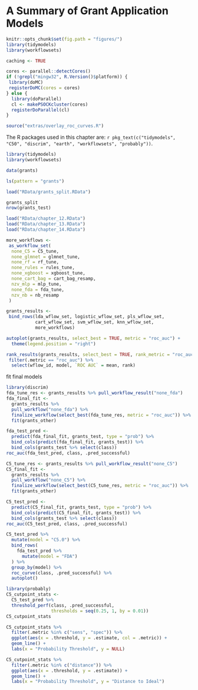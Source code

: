 # A Summary of Grant Application Models

```r
knitr::opts_chunk$set(fig.path = "figures/")
library(tidymodels)
library(workflowsets)

caching <- TRUE

cores <- parallel::detectCores()
if (!grepl("mingw32", R.Version()$platform)) {
 library(doMC)
 registerDoMC(cores = cores)
} else {
  library(doParallel)
  cl <- makePSOCKcluster(cores)
  registerDoParallel(cl)
}

source("extras/overlay_roc_curves.R")
```


The R packages used in this chapter are: `r pkg_text(c("tidymodels", "C50", "discrim", "earth",
"workflowsets", "probably"))`. 



```r
library(tidymodels)
library(workflowsets)

data(grants)

ls(pattern = "grants")

load("RData/grants_split.RData")

grants_split
nrow(grants_test)
```


```r
load("RData/chapter_12.RData")
load("RData/chapter_13.RData")
load("RData/chapter_14.RData")
```


```r
more_workflows <-
 as_workflow_set(
  none_C5 = C5_tune,
  none_glmnet = glmnet_tune,
  none_rf = rf_tune,
  none_rules = rules_tune,
  none_xgboost = xgboost_tune,
  none_cart_bag = cart_bag_resamp,
  nzv_mlp = mlp_tune,
  none_fda = fda_tune,
  nzv_nb = nb_resamp
 )

grants_results <- 
 bind_rows(lda_wflow_set, logistic_wflow_set, pls_wflow_set,
           cart_wflow_set, svm_wflow_set, knn_wflow_set, 
           more_workflows)
```


```r
autoplot(grants_results, select_best = TRUE, metric = "roc_auc") +
  theme(legend.position = "right")
```

```r
rank_results(grants_results, select_best = TRUE, rank_metric = "roc_auc") %>% 
 filter(.metric == "roc_auc") %>% 
  select(wflow_id, model, `ROC AUC` = mean, rank)
```


fit final models

```r
library(discrim)
fda_tune_res <- grants_results %>% pull_workflow_result("none_fda")
fda_final_fit <- 
  grants_results %>% 
  pull_workflow("none_fda") %>% 
  finalize_workflow(select_best(fda_tune_res, metric = "roc_auc")) %>% 
  fit(grants_other)

fda_test_pred <- 
  predict(fda_final_fit, grants_test, type = "prob") %>% 
  bind_cols(predict(fda_final_fit, grants_test)) %>% 
  bind_cols(grants_test %>% select(class))
roc_auc(fda_test_pred, class, .pred_successful)
```


```r
C5_tune_res <- grants_results %>% pull_workflow_result("none_C5")
C5_final_fit <- 
  grants_results %>% 
  pull_workflow("none_C5") %>% 
  finalize_workflow(select_best(C5_tune_res, metric = "roc_auc")) %>% 
  fit(grants_other)

C5_test_pred <- 
  predict(C5_final_fit, grants_test, type = "prob") %>% 
  bind_cols(predict(C5_final_fit, grants_test)) %>% 
  bind_cols(grants_test %>% select(class))
roc_auc(C5_test_pred, class, .pred_successful)
```

```r
C5_test_pred %>% 
  mutate(model = "C5.0") %>% 
  bind_rows(
    fda_test_pred %>% 
      mutate(model = "FDA")
  ) %>% 
  group_by(model) %>% 
  roc_curve(class, .pred_successful) %>% 
  autoplot()
```


```r
library(probably)
C5_cutpoint_stats <- 
  C5_test_pred %>% 
  threshold_perf(class, .pred_successful,
                 thresholds = seq(0.25, 1, by = 0.01))
C5_cutpoint_stats

C5_cutpoint_stats %>% 
  filter(.metric %in% c("sens", "spec")) %>% 
  ggplot(aes(x = .threshold, y = .estimate, col = .metric)) + 
  geom_line() + 
  labs(x = "Probability Threshold", y = NULL)
```


```r
C5_cutpoint_stats %>% 
  filter(.metric %in% c("distance")) %>% 
  ggplot(aes(x = .threshold, y = .estimate)) + 
  geom_line() + 
  labs(x = "Probability Threshold", y = "Distance to Ideal")
```
